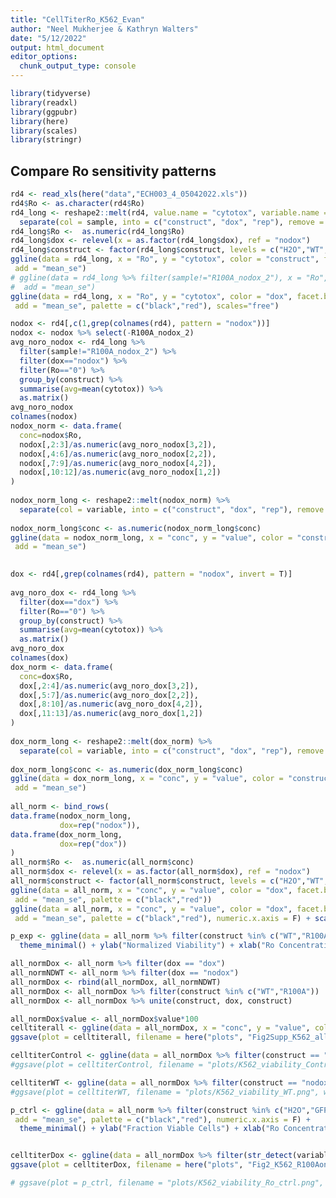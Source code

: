 ```yaml
---
title: "CellTiterRo_K562_Evan"
author: "Neel Mukherjee & Kathryn Walters"
date: "5/12/2022"
output: html_document
editor_options: 
  chunk_output_type: console
---
```


```r
library(tidyverse)
library(readxl)
library(ggpubr)
library(here)
library(scales)
library(stringr)
```


## Compare Ro sensitivity patterns
```r
rd4 <- read_xls(here("data","ECH003_4_05042022.xls"))
rd4$Ro <- as.character(rd4$Ro)
rd4_long <- reshape2::melt(rd4, value.name = "cytotox", variable.name = "sample") %>%
  separate(col = sample, into = c("construct", "dox", "rep"), remove = F) 
rd4_long$Ro <-  as.numeric(rd4_long$Ro)
rd4_long$dox <- relevel(x = as.factor(rd4_long$dox), ref = "nodox")
rd4_long$construct <- factor(rd4_long$construct, levels = c("H2O","WT","R100A","GFP"))
ggline(data = rd4_long, x = "Ro", y = "cytotox", color = "construct", facet.by = "dox", numeric.x.axis = F,
 add = "mean_se")
# ggline(data = rd4_long %>% filter(sample!="R100A_nodox_2"), x = "Ro", y = "cytotox", color = "construct", facet.by = "dox", numeric.x.axis = F,
#  add = "mean_se")
ggline(data = rd4_long, x = "Ro", y = "cytotox", color = "dox", facet.by = "construct", numeric.x.axis = F,
 add = "mean_se", palette = c("black","red"), scales="free")
```



```r
nodox <- rd4[,c(1,grep(colnames(rd4), pattern = "nodox"))]
nodox <- nodox %>% select(-R100A_nodox_2)
avg_noro_nodox <- rd4_long %>%
  filter(sample!="R100A_nodox_2") %>%
  filter(dox=="nodox") %>%
  filter(Ro=="0") %>%
  group_by(construct) %>%
  summarise(avg=mean(cytotox)) %>%
  as.matrix()
avg_noro_nodox
colnames(nodox)
nodox_norm <- data.frame(
  conc=nodox$Ro,
  nodox[,2:3]/as.numeric(avg_noro_nodox[3,2]),
  nodox[,4:6]/as.numeric(avg_noro_nodox[2,2]),
  nodox[,7:9]/as.numeric(avg_noro_nodox[4,2]),
  nodox[,10:12]/as.numeric(avg_noro_nodox[1,2])
) 
  
nodox_norm_long <- reshape2::melt(nodox_norm) %>%
  separate(col = variable, into = c("construct", "dox", "rep"), remove = F)
  
nodox_norm_long$conc <- as.numeric(nodox_norm_long$conc)
ggline(data = nodox_norm_long, x = "conc", y = "value", color = "construct",
 add = "mean_se")
  
```


```r
dox <- rd4[,grep(colnames(rd4), pattern = "nodox", invert = T)]
  
avg_noro_dox <- rd4_long %>%
  filter(dox=="dox") %>%
  filter(Ro=="0") %>%
  group_by(construct) %>%
  summarise(avg=mean(cytotox)) %>%
  as.matrix()
avg_noro_dox
colnames(dox)
dox_norm <- data.frame(
  conc=dox$Ro,
  dox[,2:4]/as.numeric(avg_noro_dox[3,2]),
  dox[,5:7]/as.numeric(avg_noro_dox[2,2]),
  dox[,8:10]/as.numeric(avg_noro_dox[4,2]),
  dox[,11:13]/as.numeric(avg_noro_dox[1,2])
) 
  
dox_norm_long <- reshape2::melt(dox_norm) %>%
  separate(col = variable, into = c("construct", "dox", "rep"), remove = F)
  
dox_norm_long$conc <- as.numeric(dox_norm_long$conc)
ggline(data = dox_norm_long, x = "conc", y = "value", color = "construct",
 add = "mean_se")
  
all_norm <- bind_rows(
data.frame(nodox_norm_long, 
           dox=rep("nodox")),
data.frame(dox_norm_long, 
           dox=rep("dox"))
)
all_norm$Ro <-  as.numeric(all_norm$conc)
all_norm$dox <- relevel(x = as.factor(all_norm$dox), ref = "nodox")
all_norm$construct <- factor(all_norm$construct, levels = c("H2O","WT","R100A","GFP"))
ggline(data = all_norm, x = "conc", y = "value", color = "dox", facet.by = "construct",
 add = "mean_se", palette = c("black","red"))
ggline(data = all_norm, x = "conc", y = "value", color = "dox", facet.by = "construct",
 add = "mean_se", palette = c("black","red"), numeric.x.axis = F) + scale_y_continuous(log2_trans())

p_exp <- ggline(data = all_norm %>% filter(construct %in% c("WT","R100A") & dox == "dox"), x = "conc", y = "value", color = "construct", add = "mean_se", palette = c("black","red"), numeric.x.axis = F) + 
  theme_minimal() + ylab("Normalized Viability") + xlab("Ro Concentration (uM)")

all_normDox <- all_norm %>% filter(dox == "dox")
all_normNDWT <- all_norm %>% filter(dox == "nodox")
all_normDox <- rbind(all_normDox, all_normNDWT)
all_normDox <- all_normDox %>% filter(construct %in% c("WT","R100A"))
all_normDox <- all_normDox %>% unite(construct, dox, construct)

all_normDox$value <- all_normDox$value*100
celltiterall <- ggline(data = all_normDox, x = "conc", y = "value", color = "construct", add = "mean_se",palette = c("red", "blue", "darkred", "darkblue"), numeric.x.axis = F) + ylab("% Viability") + xlab("[Ro] uM") +  theme(legend.position="bottom")
ggsave(plot = celltiterall, filename = here("plots", "Fig2Supp_K562_all.pdf"), width = 5, height = 4, bg = "white")

celltiterControl <- ggline(data = all_normDox %>% filter(construct == "nodox_WT"), x = "conc", y = "value", color = "construct", add = "mean_se", palette = c("black"), numeric.x.axis = F) + theme_minimal() + ylab("Normalized Viability") + xlab("Ro Concentration (uM)") +  theme(legend.position="none")
#ggsave(plot = celltiterControl, filename = "plots/K562_viability_Control.png", width = 5, height = 3, bg = "white")

celltiterWT <- ggline(data = all_normDox %>% filter(construct == "nodox_WT" | construct == "dox_WT"), x = "conc", y = "value", color = "construct", add = "mean_se", palette = c("grey", "black"), numeric.x.axis = F) + theme_minimal() + ylab("Normalized Viability") + xlab("Ro Concentration (uM)") +  theme(legend.position="none")
#ggsave(plot = celltiterWT, filename = "plots/K562_viability_WT.png", width = 5, height = 3, bg = "white")

p_ctrl <- ggline(data = all_norm %>% filter(construct %in% c("H2O","GFP")), x = "conc", y = "value", color = "dox", facet.by = "construct",
 add = "mean_se", palette = c("black","red"), numeric.x.axis = F) + 
  theme_minimal() + ylab("Fraction Viable Cells") + xlab("Ro Concentration (uM)")


celltiterDox <- ggline(data = all_normDox %>% filter(str_detect(variable, "R100A")), x = "conc", y = "value", color = "construct", add = "mean_se", palette = c("red", "black"), numeric.x.axis = F) + ylab("%Viability") + xlab("Ro Concentration (uM)") +  theme(legend.position="bottom")
ggsave(plot = celltiterDox, filename = here("plots", "Fig2_K562_R100Aonly_percent_sd.pdf"), width = 3.5, height = 3, bg = "white")

# ggsave(plot = p_ctrl, filename = "plots/K562_viability_Ro_ctrl.png", width = 6, height = 3, bg = "white")
```
